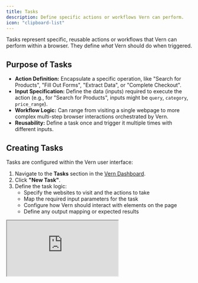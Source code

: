 ```yaml
---
title: Tasks
description: Define specific actions or workflows Vern can perform.
icon: "clipboard-list"
---
```


Tasks represent specific, reusable actions or workflows that Vern can perform within a browser. They define _what_ Vern should do when triggered.

## Purpose of Tasks

- **Action Definition:** Encapsulate a specific operation, like "Search for Products", "Fill Out Forms", "Extract Data", or "Complete Checkout".
- **Input Specification:** Define the data (inputs) required to execute the action (e.g., for "Search for Products", inputs might be `query`, `category`, `price_range`).
- **Workflow Logic:** Can range from visiting a single webpage to more complex multi-step browser interactions orchestrated by Vern.
- **Reusability:** Define a task once and trigger it multiple times with different inputs.

## Creating Tasks

Tasks are configured within the Vern user interface:

1.  Navigate to the **Tasks** section in the [Vern Dashboard](https://vern.so/tasks).
2.  Click **"New Task"**.
3.  Define the task logic:
    - Specify the websites to visit and the actions to take
    - Map the required input parameters for the task
    - Configure how Vern should interact with elements on the page
    - Define any output mapping or expected results

<div style={{ position: "relative", paddingBottom: "56.25%", height: 0 }}>
  <iframe
    className="shadow-lg"
    style={{
      position: "absolute",
      top: 0,
      left: 0,
      width: "100%",
      height: "100%",
    }}
    src="https://www.tella.tv/video/cm9831o4j00000bih6mv481m2/embed?b=0&title=0&a=1&loop=1&autoPlay=true&t=0&muted=1&wt=0"
    allowFullScreen={true}
    allowTransparency={false}
  />
</div>

## Task ID

Upon creation, Vern assigns the **Task ID** in camel case (e.g., `getCarDetails`) to the task.

This ID is essential as it's the primary identifier used when creating [Runs](/essentials/runs) via the API or SDK. It tells Vern exactly which predefined action to execute.

You can find the Task ID in the details section of the task within the Vern dashboard.

## Example: "Find Property Details" Task

Here's an example of a typical task:

- **Task:** Find Property Details
- **Inputs Defined in UI:** `address` (string), `include_photos` (boolean)
- **Logic Defined in UI:** Navigate to a property website, search for the given address, extract property details and photo URLs.
- **Task ID:** `findPropertyDetails` (example)

## Next Steps

Once you have a Task defined, you can trigger executions of that task by creating [Runs](/essentials/runs) through our API or SDK.

